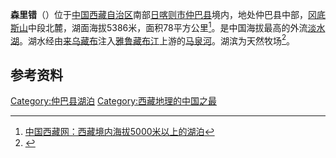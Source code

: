 {{coord|30|25||N|84|04||E|region:CN_type:waterbody|display=title}}
{{ViewTibetanScript}}
{{Location map
 |China Tibet Ngari
 |mark=<!--dot-->Blue pog.svg
 |lat_deg=30|lat_min=25|lat_sec =
 |lon_deg=84|lon_min=04|lon_sec =
 |caption=森里错在[[西藏|西藏]]的位置。
 |position=right
 |width=350
 |float=right
}}
'''森里错'''（{{bo|z=སེང་ལི་མཚོ|w=seng li mtsho|t=Sengli Tso}}）位于[[中国|中国]][[西藏自治区|西藏自治区]]南部[[日喀则市|日喀则市]][[仲巴县|仲巴县]]境内，地处仲巴县中部，[[冈底斯山|冈底斯山]]中段北麓，湖面海拔5386米，面积78平方公里<ref>[http://zt.tibet.cn/english/zt/tjnj_040317/pic/1-6_02.doc 中国西藏网：西藏境内海拔5000米以上的湖泊]{{dead link|date=2018年1月 |bot=InternetArchiveBot |fix-attempted=yes }}</ref>。是中国海拔最高的外流[[淡水湖|淡水湖]]。湖水经由[[来乌藏布|来乌藏布]]注入[[雅鲁藏布江|雅鲁藏布江]]上游的[[马泉河|马泉河]]。湖滨为天然牧场<ref>{{cite web | language = zh-cn | publisher = 地理教师网 | title = 森里错是我国最高的外流淡水湖 | url = http://e.jmnews.com.cn/m/2010/12/21/09/m_260206.shtml | date = 2009-03-16 | accessdate = 2011-01-11 | deadurl = yes | archiveurl = https://web.archive.org/web/20111120084148/http://e.jmnews.com.cn/m/2010/12/21/09/m_260206.shtml | archivedate = 2011-11-20 }}</ref>。

==参考资料==
{{Reflist}}

[[Category:仲巴县湖泊|Category:仲巴县湖泊]]
[[Category:西藏地理的中国之最|Category:西藏地理的中国之最]]